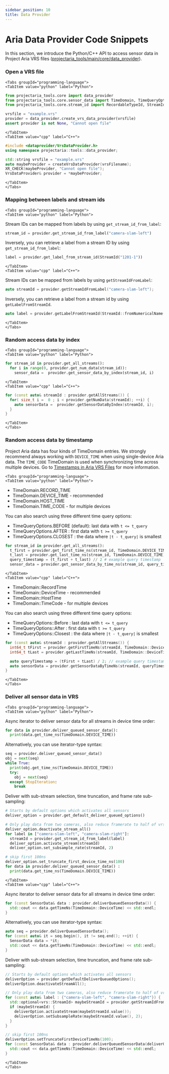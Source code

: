 ```yaml
---
sidebar_position: 10
title: Data Provider
---
```


# Aria Data Provider Code Snippets

In this section, we introduce the Python/C++ API to access sensor data in Project Aria VRS files ([projectaria_tools/main/core/data_provider](https://github.com/facebookresearch/projectaria_tools/blob/main/core/data_provider)).

### Open a VRS file
```mdx-code-block
<Tabs groupId="programming-language">
<TabItem value="python" label="Python">
```
```python
from projectaria_tools.core import data_provider
from projectaria_tools.core.sensor_data import TimeDomain, TimeQueryOptions
from projectaria_tools.core.stream_id import RecordableTypeId, StreamId

vrsfile = "example.vrs"
provider = data_provider.create_vrs_data_provider(vrsfile)
assert provider is not None, "Cannot open file"
```
```mdx-code-block
</TabItem>
<TabItem value="cpp" label="C++">
```
```cpp
#include <dataprovider/VrsDataProvider.h>
using namespace projectaria::tools::data_provider;

std::string vrsfile = "example.vrs"
auto maybeProvider = createVrsDataProvider(vrsFilename);
XR_CHECK(maybeProvider, "Cannot open file");
VrsDataProvider& provider = *maybeProvider;
```
```mdx-code-block
</TabItem>
</Tabs>
```

### Mapping between labels and stream ids
```mdx-code-block
<Tabs groupId="programming-language">
<TabItem value="python" label="Python">
```
Stream IDs can be mapped from labels by using `get_stream_id_from_label`:
```python
stream_id = provider.get_stream_id_from_label("camera-slam-left")
```
Inversely, you can retrieve a label from a stream ID by using `get_stream_id_from_label`:
```python
label = provider.get_label_from_stream_id(StreamId("1201-1"))
```
```mdx-code-block
</TabItem>
<TabItem value="cpp" label="C++">
```
Stream IDs can be mapped from labels by using `getStreamIdFromLabel`:
```cpp
auto streamId = provider.getStreamIdFromLabel("camera-slam-left");
```
Inversely, you can retrieve a label from a stream id by using `getLabelFromStreamId`.
```cpp
auto label = provider.getLabelFromStreamId(StreamId::fromNumericalName("1201-1"));
```
```mdx-code-block
</TabItem>
</Tabs>
```

### Random access data by index
```mdx-code-block
<Tabs groupId="programming-language">
<TabItem value="python" label="Python">
```
```python
for stream_id in provider.get_all_streams():
  for i in range(0, provider.get_num_data(stream_id)):
    sensor_data =  provider.get_sensor_data_by_index(stream_id, i)
```
```mdx-code-block
</TabItem>
<TabItem value="cpp" label="C++">
```
```cpp
for (const auto& streamId : provider.getAllStreams()) {
  for( size_t i =  0 ; i < provider.getNumData(streamId); ++i) {
    auto sensorData =  provider.getSensorDataByIndex(streamId, i);
  }
}
```
```mdx-code-block
</TabItem>
</Tabs>
```

### Random access data by timestamp

Project Aria data has four kinds of TimeDomain entries. We strongly recommend always working with `DEVICE_TIME` when using single-device Aria data. The `TIME_CODE` TimeDomain is used when synchronizing time across multiple devices. Go to [Timestamps in Aria VRS Files](/data_formats/aria_vrs/timestamps_in_aria_vrs.mdx) for more information.

```mdx-code-block
<Tabs groupId="programming-language">
<TabItem value="python" label="Python">
```
* TimeDomain.RECORD_TIME
* TimeDomain.DEVICE_TIME - recommended
* TimeDomain.HOST_TIME
* TimeDomain.TIME_CODE - for multiple devices

You can also search using three different time query options:
* TimeQueryOptions.BEFORE (default): last data with `t <= t_query`
* TimeQueryOptions.AFTER : first data with `t >= t_query`
* TimeQueryOptions.CLOSEST : the data where `|t - t_query|` is smallest

```python
for stream_id in provider.get_all_streams():
  t_first = provider.get_first_time_ns(stream_id, TimeDomain.DEVICE_TIME)
  t_last = provider.get_last_time_ns(stream_id, TimeDomain.DEVICE_TIME)
  query_timestamp = (t_first + t_last) // 2 # example query timestamp
  sensor_data = provider.get_sensor_data_by_time_ns(stream_id, query_timestamp, TimeDomain.DEVICE_TIME, TimeQueryOptions.CLOSEST)
```
```mdx-code-block
</TabItem>
<TabItem value="cpp" label="C++">
```

* TimeDomain::RecordTime
* TimeDomain::DeviceTime - recommended
* TimeDomain::HostTime
* TimeDomain::TimeCode - for multiple devices

You can also search using three different time query options:
* TimeQueryOptions::Before : last data with `t <= t_query`
* TimeQueryOptions::After : first data with `t >= t_query`
* TimeQueryOptions::Closest : the data where `|t - t_query|` is smallest

```cpp
for (const auto& streamId : provider.getAllStreams()) {
  int64_t tFirst = provider.getFirstTimeNs(streamId, TimeDomain::DeviceTime);
  int64_t tLast = provider.getLastTimeNs(streamId, TimeDomain::DeviceTime);

  auto queryTimestamp = (tFirst + tLast) / 2; // example query timestamp
  auto sensorData = provider.getSensorDataByTimeNs(streamId, queryTimestamp, TimeDomain::DeviceTime, TimeQueryOptions::Closest);
}
```
```mdx-code-block
</TabItem>
</Tabs>
```

### Deliver all sensor data in VRS

```mdx-code-block
<Tabs groupId="programming-language">
<TabItem value="python" label="Python">
```
Async iterator to deliver sensor data for all streams in device time order:
```python
for data in provider.deliver_queued_sensor_data():
  print(data.get_time_ns(TimeDomain.DEVICE_TIME))
```
Alternatively, you can use iterator-type syntax:
```python
seq = provider.deliver_queued_sensor_data()
obj = next(seq)
while True:
  print(obj.get_time_ns(TimeDomain.DEVICE_TIME))
  try:
    obj = next(seq)
  except StopIteration:
    break
```
Deliver with sub-stream selection, time truncation, and frame rate sub-sampling:
```python
# Starts by default options which activates all sensors
deliver_option = provider.get_default_deliver_queued_options()

# Only play data from two cameras, also reduce framerate to half of vrs
deliver_option.deactivate_stream_all()
for label in ["camera-slam-left", "camera-slam-right"]:
  streamId = provider.get_stream_id_from_label(label)
  deliver_option.activate_stream(streamId)
  deliver_option.set_subsample_rate(streamId, 2)

# skip first 100ns
deliver_option.set_truncate_first_device_time_ns(100)
for data in provider.deliver_queued_sensor_data() :
  print(data.get_time_ns(TimeDomain.DEVICE_TIME))
```
```mdx-code-block
</TabItem>
<TabItem value="cpp" label="C++">
```
Async iterator to deliver sensor data for all streams in device time order:
```cpp
for (const SensorData& data : provider.deliverQueuedSensorData()) {
  std::cout << data.getTimeNs(TimeDomain::DeviceTime) << std::endl;
}
```
Alternatively, you can use iterator-type syntax:
```cpp
auto seq = provider.deliverQueuedSensorData();
for (const auto& it = seq.begin(), it != seq.end(); ++it) {
  SensorData data = *it;
  std::cout << data.getTimeNs(TimeDomain::DeviceTime) << std::endl;
}
```
Deliver with sub-stream selection, time truncation, and frame rate sub-sampling:
```cpp
// Starts by default options which activates all sensors
deliverOption = provider.getDefaultDeliverQueuedOptions();
deliverOption.deactivateStreamAll();

// Only play data from two cameras, also reduce framerate to half of vrs
for (const auto& label : {"camera-slam-left", "camera-slam-right"}) {
  std::optional<vrs::StreamId> maybeStreamId = provider.getStreamIdFromLabel(label);
  if (maybeStreamId) {
    deliverOption.activateStream(maybeStreamId.value());
    deliverOption.setSubsampleRate(maybeStreamId.value(), 2);
  }
}

// skip first 100ns
deliverOption.setTruncateFirstDeviceTimeNs(100);
for (const SensorData& data : provider.deliverQueuedSensorData(deliverOption)) {
  std::cout << data.getTimeNs(TimeDomain::DeviceTime) << std::endl;
}
```
```mdx-code-block
</TabItem>
</Tabs>
```
